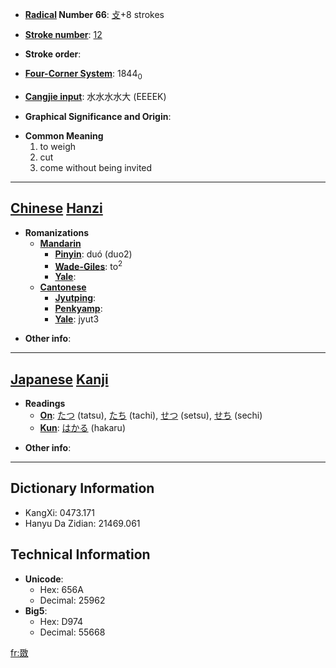 * '''[[Wiktionary:Chinese radical index| Radical]] Number 66''': [[Wiktionary:Chinese radical index 攴|攴]]+8 strokes

* '''[[Wiktionary:Chinese total strokes index|Stroke number]]''': [[Wiktionary:Chinese total strokes index 12|12]]

* '''Stroke order''': 

* '''[[Wiktionary:Chinese four corner index|Four-Corner System]]''': 1844<sub>0</sub>

* '''[[Wiktionary:Chinese Cangjie index|Cangjie input]]''': 水水水水大 (EEEEK)

* '''Graphical Significance and Origin''': 

* '''Common Meaning'''
*#to weigh
*# cut
*# come without being invited


----

== [[Chinese]] [[Hanzi]] ==

* '''Romanizations'''
** '''[[Mandarin]]'''
*** '''[[Pinyin]]''': duó (duo2)
*** '''[[Wade-Giles]]''': to<sup>2</sup>
*** '''[[Yale]]''': 
** '''[[Cantonese]]'''
*** '''[[Jyutping]]''':
*** '''[[Penkyamp]]''': 
*** '''[[Yale]]''': jyut3

* '''Other info''': 

----

== [[Japanese]] [[Kanji]] ==

* '''Readings'''
** '''[[On]]''': [[たつ]] (tatsu), [[たち]] (tachi), [[せつ]] (setsu), [[せち]] (sechi)
** '''[[Kun]]''': [[はかる]] (hakaru)

* '''Other info''':  

----

== Dictionary Information ==

* KangXi: 0473.171
* Hanyu Da Zidian: 21469.061

== Technical Information ==

* '''Unicode''':
** Hex: 656A
** Decimal: 25962
* '''Big5''':
** Hex: D974
** Decimal: 55668

[[fr:敪]]